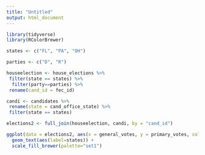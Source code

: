 ```yaml
---
title: "Untitled"
output: html_document
---
```

```r
library(tidyverse)
library(RColorBrewer)

```

```r

states <- c("FL", "PA", "OH")

parties <- c("D", "R")

houseelection <- house_elections %>%
 filter(state == states) %>%
  filter(party==parties) %>%
 rename(cand_id = fec_id) 

candi <- candidates %>%
 rename(state = cand_office_state) %>%
 filter(state == states) 

elections2 <- full_join(houseelection, candi, by = "cand_id")

ggplot(data = elections2, aes(x = general_votes, y = primary_votes, colour = party)) +
  geom_text(aes(label=states)) +
  scale_fill_brewer(palette="set1")


```

